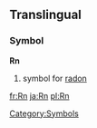==Translingual==
===Symbol===
'''Rn'''
#{{chemistry}} symbol for [[radon]]
[[Category:Symbols]]

[[fr:Rn]]
[[ja:Rn]]
[[pl:Rn]]
